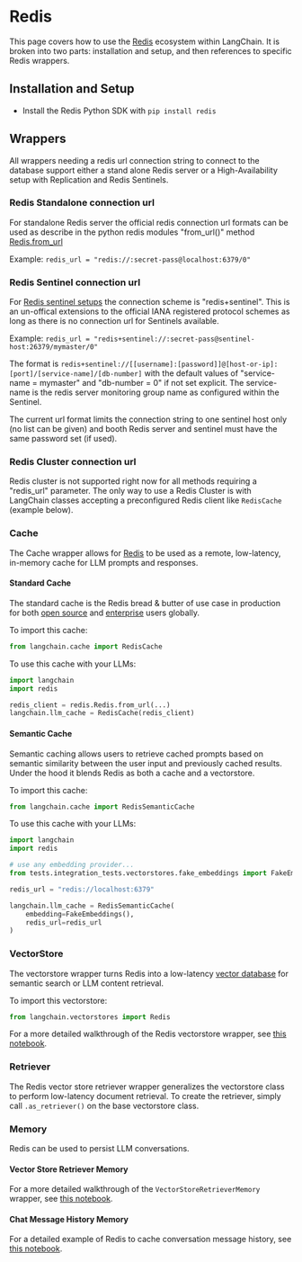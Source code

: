 # Redis

This page covers how to use the [Redis](https://redis.com) ecosystem within LangChain.
It is broken into two parts: installation and setup, and then references to specific Redis wrappers.

## Installation and Setup
- Install the Redis Python SDK with `pip install redis`

## Wrappers

All wrappers needing a redis url connection string to connect to the database support either a stand alone Redis server
or a High-Availability setup with Replication and Redis Sentinels.

### Redis Standalone connection url
For standalone Redis server the official redis connection url formats can be used as describe in the python redis modules
"from_url()" method [Redis.from_url](https://redis-py.readthedocs.io/en/stable/connections.html#redis.Redis.from_url)

Example: `redis_url = "redis://:secret-pass@localhost:6379/0"`

### Redis Sentinel connection url

For [Redis sentinel setups](https://redis.io/docs/management/sentinel/) the connection scheme is "redis+sentinel". 
This is an un-offical extensions to the official IANA registered protocol schemes as long as there is no connection url
for Sentinels available.

Example: `redis_url = "redis+sentinel://:secret-pass@sentinel-host:26379/mymaster/0"`

The format is  `redis+sentinel://[[username]:[password]]@[host-or-ip]:[port]/[service-name]/[db-number]`
with the default values of "service-name = mymaster" and "db-number = 0" if not set explicit.
The service-name is the redis server monitoring group name as configured within the Sentinel. 

The current url format limits the connection string to one sentinel host only (no list can be given) and
booth Redis server and sentinel must have the same password set (if used).

### Redis Cluster connection url

Redis cluster is not supported right now for all methods requiring a "redis_url" parameter.
The only way to use a Redis Cluster is with LangChain classes accepting a preconfigured Redis client like `RedisCache`
(example below).

### Cache

The Cache wrapper allows for [Redis](https://redis.io) to be used as a remote, low-latency, in-memory cache for LLM prompts and responses.

#### Standard Cache
The standard cache is the Redis bread & butter of use case in production for both [open source](https://redis.io) and [enterprise](https://redis.com) users globally.

To import this cache:
```python
from langchain.cache import RedisCache
```

To use this cache with your LLMs:
```python
import langchain
import redis

redis_client = redis.Redis.from_url(...)
langchain.llm_cache = RedisCache(redis_client)
```

#### Semantic Cache
Semantic caching allows users to retrieve cached prompts based on semantic similarity between the user input and previously cached results. Under the hood it blends Redis as both a cache and a vectorstore.

To import this cache:
```python
from langchain.cache import RedisSemanticCache
```

To use this cache with your LLMs:
```python
import langchain
import redis

# use any embedding provider...
from tests.integration_tests.vectorstores.fake_embeddings import FakeEmbeddings

redis_url = "redis://localhost:6379"

langchain.llm_cache = RedisSemanticCache(
    embedding=FakeEmbeddings(),
    redis_url=redis_url
)
```

### VectorStore

The vectorstore wrapper turns Redis into a low-latency [vector database](https://redis.com/solutions/use-cases/vector-database/) for semantic search or LLM content retrieval.

To import this vectorstore:
```python
from langchain.vectorstores import Redis
```

For a more detailed walkthrough of the Redis vectorstore wrapper, see [this notebook](/docs/integrations/vectorstores/redis.html).

### Retriever

The Redis vector store retriever wrapper generalizes the vectorstore class to perform low-latency document retrieval. To create the retriever, simply call `.as_retriever()` on the base vectorstore class.

### Memory
Redis can be used to persist LLM conversations.

#### Vector Store Retriever Memory

For a more detailed walkthrough of the `VectorStoreRetrieverMemory` wrapper, see [this notebook](/docs/modules/memory/integrations/vectorstore_retriever_memory.html).

#### Chat Message History Memory
For a detailed example of Redis to cache conversation message history, see [this notebook](/docs/modules/memory/integrations/redis_chat_message_history.html).
